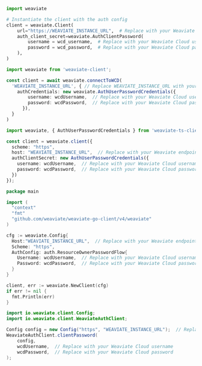 <!-- Delete these imports if already imported in the file -->

<Tabs groupId="languages">
<TabItem value="py4" label="Python Client v4">
   <FilteredTextBlock
     text={PyCode}
     startMarker="# START ConnectWithOIDC"
     endMarker="# END ConnectWithOIDC"
     language="py"
   />
</TabItem>
<TabItem value="py3" label="Python Client v3">

```python
import weaviate

# Instantiate the client with the auth config
client = weaviate.Client(
    url="https://WEAVIATE_INSTANCE_URL",  # Replace with your Weaviate endpoint
    auth_client_secret=weaviate.AuthClientPassword(
        username = wcd_username,  # Replace with your Weaviate Cloud username
        password = wcd_password,  # Replace with your Weaviate Cloud password
    ),
)
```

</TabItem>
<TabItem value="js" label="JS/TS Client v3">

```ts
import weaviate from 'weaviate-client';

const client = await weaviate.connectToWCD(
  'WEAVIATE_INSTANCE_URL', { // Replace WEAVIATE_INSTANCE_URL with your instance URL
    authCredentials: new weaviate.AuthUserPasswordCredentials({
        username: wcdUsername,  // Replace with your Weaviate Cloud username
        password: wcdPassword,  // Replace with your Weaviate Cloud password
      }), 
  } 
)
```

</TabItem>

<TabItem value="js2" label="JS/TS Client v2">

```ts
import weaviate, { AuthUserPasswordCredentials } from 'weaviate-ts-client';

const client = weaviate.client({
  scheme: "https",
  host: "WEAVIATE_INSTANCE_URL",  // Replace with your Weaviate endpoint
  authClientSecret: new AuthUserPasswordCredentials({
    username: wcdUsername,  // Replace with your Weaviate Cloud username
    password: wcdPassword,  // Replace with your Weaviate Cloud password
  })
});
```

</TabItem>
<TabItem value="go" label="Go">

```go
package main

import (
  "context"
  "fmt"
  "github.com/weaviate/weaviate-go-client/v4/weaviate"
)

cfg := weaviate.Config{
  Host:"WEAVIATE_INSTANCE_URL",  // Replace with your Weaviate endpoint
  Scheme: "https",
  AuthConfig: auth.ResourceOwnerPasswordFlow{
    Username: wcdUsername,  // Replace with your Weaviate Cloud username
    Password: wcdPassword,  // Replace with your Weaviate Cloud password
  }
}

client, err := weaviate.NewClient(cfg)
if err != nil {
  fmt.Println(err)
}
```

</TabItem>
<TabItem value="java" label="Java">

```java
import io.weaviate.client.Config;
import io.weaviate.client.WeaviateAuthClient;

Config config = new Config("https", "WEAVIATE_INSTANCE_URL");  // Replace with your Weaviate endpoint
WeaviateAuthClient.clientPassword(
    config,
    wcdUsername,  // Replace with your Weaviate Cloud username
    wcdPassword,  // Replace with your Weaviate Cloud password
);
```

</TabItem>
</Tabs>
